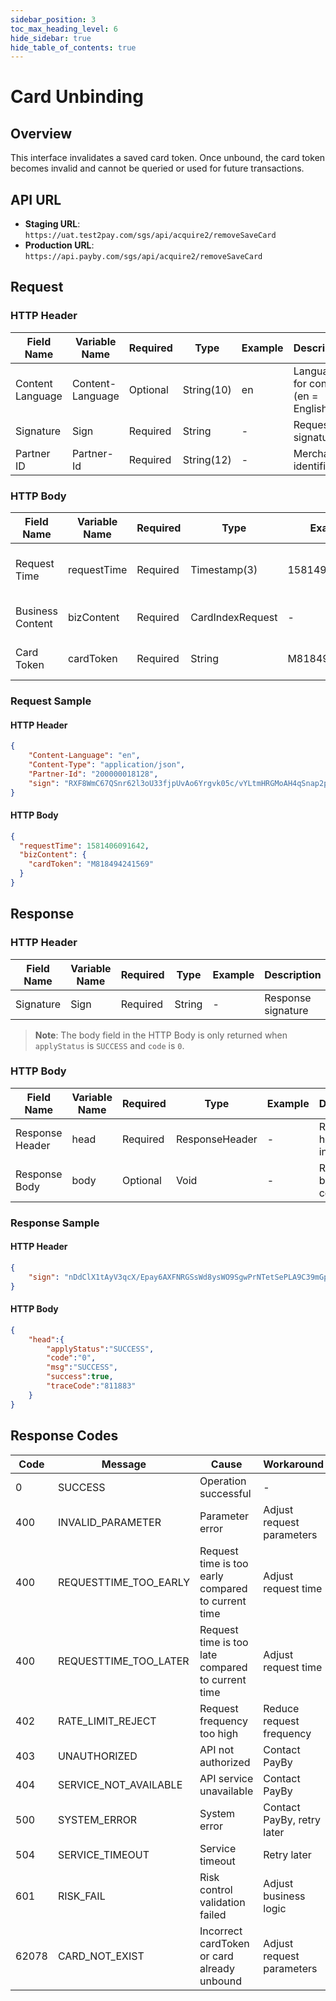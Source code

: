 ```yaml
---
sidebar_position: 3
toc_max_heading_level: 6
hide_sidebar: true
hide_table_of_contents: true
---
```


# Card Unbinding

## Overview

This interface invalidates a saved card token. Once unbound, the card token becomes invalid and cannot be queried or used for future transactions.

## API URL

- **Staging URL**: `https://uat.test2pay.com/sgs/api/acquire2/removeSaveCard`
- **Production URL**: `https://api.payby.com/sgs/api/acquire2/removeSaveCard`

## Request

### HTTP Header

| Field Name       | Variable Name    | Required | Type       | Example | Description                         |
| ---------------- | ---------------- | -------- | ---------- | ------------- | ----------------------------------- |
| Content Language | Content-Language | Optional | String(10) | en            | Language for content (en = English) |
| Signature        | Sign             | Required | String     | -             | Request signature                   |
| Partner ID       | Partner-Id       | Required | String(12) | -             | Merchant identifier                 |

### HTTP Body

| Field Name       | Variable Name | Required | Type             | Example | Description                       |
| ---------------- | ------------- | -------- | ---------------- | ------------- | --------------------------------- |
| Request Time     | requestTime   | Required | Timestamp(3)     | 1581493898000 | Request timestamp in milliseconds |
| Business Content | bizContent    | Required | CardIndexRequest | -             | Business request content          |
| Card Token       | cardToken     | Required | String           | M818494241569 | Token of the card to unbind       |

### Request Sample

#### HTTP Header

```json
{
    "Content-Language": "en",
    "Content-Type": "application/json",
    "Partner-Id": "200000018128",
    "sign": "RXF8WmC67QSnr62l3oU33fjpUvAo6Yrgvk05c/vYLtmHRGMoAH4qSnap2pto3mY7KgyP5wkNUsyQXJ/ZwbfccSONLb5zA7Z7q74IsOwdJw3BKXxVWr4tfjkA02Pfcp0cZWjE/Y8jTcbtgdc5VI90LNmkgPWbrSlDbNW8p3NlhnKg+Xfl95SgMBPF9afttsU/2a5jLnZXSVcXoSthxpJ6XkZwd45+jhOjBguT+IC8uLVSNRvwDisRGgf9PYv39OH6ITEhbY2sgjkdzBZBOZlt7awy2vkMEsePsuafwrNhuz7xzjj55PzNzk8+zCUu/791OhC/eFUyGimtDw5mX9cyQw=="
}
```

#### HTTP Body

```json
{
  "requestTime": 1581406091642,
  "bizContent": {
    "cardToken": "M818494241569"
  }
}
```

## Response

### HTTP Header

| Field Name | Variable Name | Required | Type   | Example | Description        |
| ---------- | ------------- | -------- | ------ | ------------- | ------------------ |
| Signature  | Sign          | Required | String | -             | Response signature |

> **Note**: The body field in the HTTP Body is only returned when `applyStatus` is `SUCCESS` and `code` is `0`.

### HTTP Body

| Field Name      | Variable Name | Required | Type           | Example | Description                 |
| --------------- | ------------- | -------- | -------------- | ------------- | --------------------------- |
| Response Header | head          | Required | ResponseHeader | -             | Response header information |
| Response Body   | body          | Optional | Void           | -             | Response body content       |

### Response Sample

#### HTTP Header

```json
{
    "sign": "nDdClX1tAyV3qcX/Epay6AXFNRGSsWd8ysWO9SgwPrNTetSePLA9C39mGp6qRbjJeqXLEnYLwSkBu5eKdtyVX3tflGLiV2kvRjVfYpTCjXdVL2Pcnv2w+ghjHe2jL988iklk7q5AjAgdtXNphpHcTes9pk6W3bVCbvijH6at0fExUtZ91L1LrnPGELT1IJm/lFW3w4KLh0Gxs7FzDPI9RDfUemObNlRzV8kCtkWahwPgs/hBnS69GyYDKN7ihQX2UiLuP239wl6IA+VG/ZZKHPhLs8bbuOS+LKWORIp6jRt+JsAx7c/Ot1RNyOnHKxPRKJ8bVTohEp39yUz/HwG8oA=="
}
```

#### HTTP Body

```json
{
    "head":{
        "applyStatus":"SUCCESS",
        "code":"0",
        "msg":"SUCCESS",
        "success":true,
        "traceCode":"811883"
    }
}
```

## Response Codes

| Code  | Message               | Cause                                             | Workaround                   |
| ----- | --------------------- | -------------------------------------------------- | -------------------------- |
| 0     | SUCCESS               | Operation successful                               | -                          |
| 400   | INVALID_PARAMETER     | Parameter error                                    | Adjust request parameters  |
| 400   | REQUESTTIME_TOO_EARLY | Request time is too early compared to current time | Adjust request time        |
| 400   | REQUESTTIME_TOO_LATER | Request time is too late compared to current time  | Adjust request time        |
| 402   | RATE_LIMIT_REJECT     | Request frequency too high                         | Reduce request frequency   |
| 403   | UNAUTHORIZED          | API not authorized                                 | Contact PayBy              |
| 404   | SERVICE_NOT_AVAILABLE | API service unavailable                            | Contact PayBy              |
| 500   | SYSTEM_ERROR          | System error                                       | Contact PayBy, retry later |
| 504   | SERVICE_TIMEOUT       | Service timeout                                    | Retry later                |
| 601   | RISK_FAIL             | Risk control validation failed                     | Adjust business logic      |
| 62078 | CARD_NOT_EXIST        | Incorrect cardToken or card already unbound        | Adjust request parameters  |
